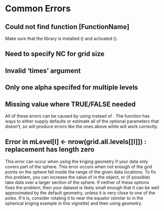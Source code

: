 # Common Errors

## Could not find function [FunctionName]

Make sure that the library is installed (\ttt{install.packages("LatticeKrig")}) and activated (\ttt{library(LatticeKrig)}).

## Need to specify NC for grid size

## Invalid 'times' argument

## Only one alpha specifed for multiple levels

## Missing value where TRUE/FALSE needed

All of these errors can be caused by using \ttt{LKrig} instead of \ttt{LatticeKrig}. The \ttt{LatticeKrig} function has ways to either supply defaults or estimate all of the optional parameters that \ttt{LKrig} doesn't, so \ttt{LKrig} will produce errors like the ones above while \ttt{LatticeKrig} will work correctly. 

## Error in mLevel[l] <- nrow(grid.all.levels[[l]]) : replacement has length zero

This error can occur when using the \ttt{LKSphere} kriging geometry if your data only covers part of the sphere. This error occurs when not enough of the grid points on the sphere fall inside the range of the given data locations. To fix this problem, you can increase the value of \ttt{startingLevel} in the \ttt{LKinfo} object, or (if possible) take data over a larger section of the sphere. If neither of these options fixes the problem, then your dataset is likely small enough that it can be well approximated by the default \ttt{LKRectangle} geometry, unless it is very close to one of the poles. If it is, consider rotating it to near the equator (similar to in the spherical kriging example in this vignette) and then using \ttt{LKRectangle} geometry.